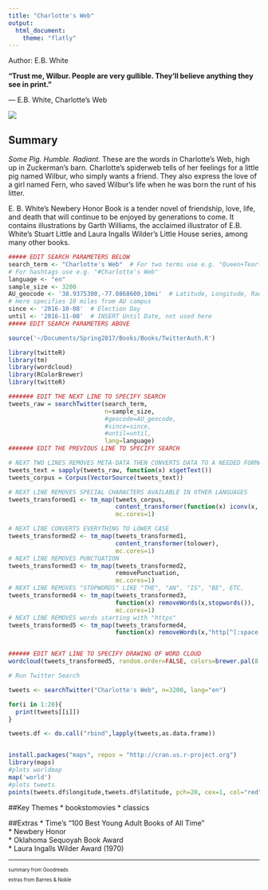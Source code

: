 ```yaml
---
title: "Charlotte's Web"
output: 
  html_document:
    theme: "flatly"
---
```


Author: E.B. White

**“Trust me, Wilbur. People are very gullible. They'll believe anything they see in print.”**

― E.B. White, Charlotte's Web

![](Charlotte'sWeb.jpg)



## Summary
*Some Pig. Humble. Radiant.* These are the words in Charlotte's Web, high up in Zuckerman's barn. Charlotte's spiderweb tells of her feelings for a little pig named Wilbur, who simply wants a friend. They also express the love of a girl named Fern, who saved Wilbur's life when he was born the runt of his litter.

E. B. White's Newbery Honor Book is a tender novel of friendship, love, life, and death that will continue to be enjoyed by generations to come. It contains illustrations by Garth Williams, the acclaimed illustrator of E.B. White's Stuart Little and Laura Ingalls Wilder's Little House series, among many other books.

```r
##### EDIT SEARCH PARAMETERS BELOW
search_term <- "Charlotte's Web"  # For two terms use e.g. "Queen+Tearling"
# For hashtags use e.g. "#Charlotte's Web"
language <- "en"
sample_size <- 3200
AU_geocode <- '38.9375300,-77.0868600,10mi'  # Latitude, Longitude, Radius
# Here specifies 10 miles from AU campus
since <- '2016-10-08'  # Election Day
until <- '2016-11-08'  # INSERT Until Date, not used here
##### EDIT SEARCH PARAMETERS ABOVE

source('~/Documents/Spring2017/Books/Books/TwitterAuth.R')

library(twitteR)
library(tm)
library(wordcloud)
library(RColorBrewer)
library(twitteR)

####### EDIT THE NEXT LINE TO SPECIFY SEARCH
tweets_raw = searchTwitter(search_term,
                           n=sample_size,
                           #geocode=AU_geocode,
                           #since=since,
                           #until=until,
                           lang=language)
####### EDIT THE PREVIOUS LINE TO SPECIFY SEARCH

# NEXT TWO LINES REMOVES META-DATA THEN CONVERTS DATA TO A NEEDED FORMAT
tweets_text = sapply(tweets_raw, function(x) x$getText())
tweets_corpus = Corpus(VectorSource(tweets_text))

# NEXT LINE REMOVES SPECIAL CHARACTERS AVAILABLE IN OTHER LANGUAGES
tweets_transformed1 <- tm_map(tweets_corpus,
                              content_transformer(function(x) iconv(x, to="UTF-8-MAC")),
                              mc.cores=1)

# NEXT LINE CONVERTS EVERYTHING TO LOWER CASE
tweets_transformed2 <- tm_map(tweets_transformed1,
                              content_transformer(tolower),
                              mc.cores=1)
# NEXT LINE REMOVES PUNCTUATION
tweets_transformed3 <- tm_map(tweets_transformed2,
                              removePunctuation,
                              mc.cores=1)
# NEXT LINE REMOVES "STOPWORDS" LIKE "THE", "AN", "IS", "BE", ETC.
tweets_transformed4 <- tm_map(tweets_transformed3,
                              function(x) removeWords(x,stopwords()),
                              mc.cores=1)
# NEXT LINE REMOVES words starting with "https"
tweets_transformed5 <- tm_map(tweets_transformed4,
                              function(x) removeWords(x,"http[^[:space:]]*"),mc.cores=1)


###### EDIT NEXT LINE TO SPECIFY DRAWING OF WORD CLOUD
wordcloud(tweets_transformed5, random.order=FALSE, colors=brewer.pal(8,"Dark2"))
```

``` r

# Run Twitter Search

tweets <- searchTwitter("Charlotte's Web", n=3200, lang="en")

for(i in 1:20){
  print(tweets[[i]])
}
```

```r
tweets.df <- do.call("rbind",lapply(tweets,as.data.frame))


install.packages("maps", repos = "http://cran.us.r-project.org")
library(maps)
#plots worldmap
map('world')
#plots tweets
points(tweets.df$longitude,tweets.df$latitude, pch=20, cex=1, col="red")
```

##Key Themes
* bookstomovies
* classics

##Extras
* Time's "100 Best Young Adult Books of All Time"   
* Newbery Honor   
* Oklahoma Sequoyah Book Award   
* Laura Ingalls Wilder Award (1970)   

***
<small> <small>  

summary from Goodreads 

extras from Barnes & Noble

\small \small